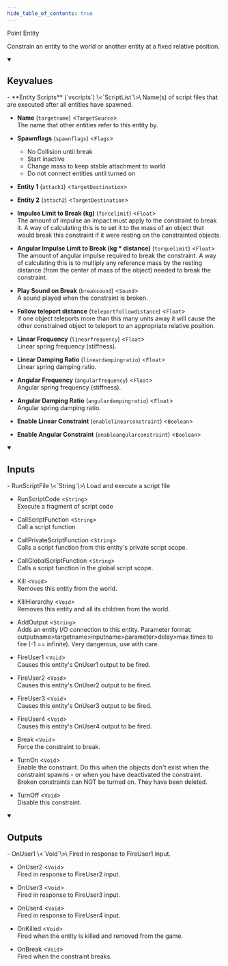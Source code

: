 ```yaml
---
hide_table_of_contents: true
---
```


<!---
!!!!!!
THIS PAGE IS AUTOGENERATED FROM GAME FGD DEFINITIONS!
DO NOT EDIT MANUALLY!
!!!!!!

In order to make edits, you can make an annotation file in /fgd_dump_overrides
-->


Point Entity

Constrain an entity to the world or another entity at a fixed relative position.

<details open>
<summary><h2>Keyvalues</h2></summary>
- **Entity Scripts** (`vscripts`) \<`ScriptList`\>\
Name(s) of script files that are executed after all entities have spawned.

- **Name** (`targetname`) \<`TargetSource`\>\
The name that other entities refer to this entity by.

- **Spawnflags** (`spawnflags`) \<`Flags`\>
  - No Collision until break 
  - Start inactive 
  - Change mass to keep stable attachment to world 
  - Do not connect entities until turned on 


- **Entity 1** (`attach1`) \<`TargetDestination`\>

- **Entity 2** (`attach2`) \<`TargetDestination`\>

- **Impulse Limit to Break (kg)** (`forcelimit`) \<`Float`\>\
The amount of impulse an impact must apply to the constraint to break it. A way of calculating this is to set it to the mass of an object that would break this constraint if it were resting on the constrainted objects.

- **Angular Impulse Limit to Break (kg * distance)** (`torquelimit`) \<`Float`\>\
The amount of angular impulse required to break the constraint. A way of calculating this is to multiply any reference mass by the resting distance (from the center of mass of the object) needed to break the constraint.

- **Play Sound on Break** (`breaksound`) \<`Sound`\>\
A sound played when the constraint is broken.

- **Follow teleport distance** (`teleportfollowdistance`) \<`Float`\>\
If one object teleports more than this many units away it will cause the other constrained object to teleport to an appropriate relative position.

- **Linear Frequency** (`linearfrequency`) \<`Float`\>\
Linear spring frequency (stiffness).

- **Linear Damping Ratio** (`lineardampingratio`) \<`Float`\>\
Linear spring damping ratio.

- **Angular Frequency** (`angularfrequency`) \<`Float`\>\
Angular spring frequency (stiffness).

- **Angular Damping Ratio** (`angulardampingratio`) \<`Float`\>\
Angular spring damping ratio.

- **Enable Linear Constraint** (`enablelinearconstraint`) \<`Boolean`\>

- **Enable Angular Constraint** (`enableangularconstraint`) \<`Boolean`\>


 </details>
<details open>
<summary><h2>Inputs</h2></summary>
- RunScriptFile \<`String`\>\
Load and execute a script file

- RunScriptCode \<`String`\>\
Execute a fragment of script code

- CallScriptFunction \<`String`\>\
Call a script function

- CallPrivateScriptFunction \<`String`\>\
Calls a script function from this entity's private script scope.

- CallGlobalScriptFunction \<`String`\>\
Calls a script function in the global script scope.

- Kill \<`Void`\>\
Removes this entity from the world.

- KillHierarchy \<`Void`\>\
Removes this entity and all its children from the world.

- AddOutput \<`String`\>\
Adds an entity I/O connection to this entity. Parameter format: outputname&gt;targetname>inputname&gt;parameter&gt;delay&gt;max times to fire (-1 == infinite). Very dangerous, use with care.

- FireUser1 \<`Void`\>\
Causes this entity's OnUser1 output to be fired.

- FireUser2 \<`Void`\>\
Causes this entity's OnUser2 output to be fired.

- FireUser3 \<`Void`\>\
Causes this entity's OnUser3 output to be fired.

- FireUser4 \<`Void`\>\
Causes this entity's OnUser4 output to be fired.

- Break \<`Void`\>\
Force the constraint to break.

- TurnOn \<`Void`\>\
Enable the constraint.  Do this when the objects don't exist when the constraint spawns - or when you have deactivated the constraint.  Broken constraints can NOT be turned on.  They have been deleted.

- TurnOff \<`Void`\>\
Disable this constraint.


 </details>
<details open>
<summary><h2>Outputs</h2></summary>
- OnUser1 \<`Void`\>\
Fired in response to FireUser1 input.

- OnUser2 \<`Void`\>\
Fired in response to FireUser2 input.

- OnUser3 \<`Void`\>\
Fired in response to FireUser3 input.

- OnUser4 \<`Void`\>\
Fired in response to FireUser4 input.

- OnKilled \<`Void`\>\
Fired when the entity is killed and removed from the game.

- OnBreak \<`Void`\>\
Fired when the constraint breaks.


 </details>